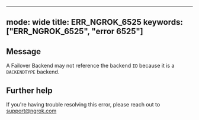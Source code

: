 
---
mode: wide
title: ERR_NGROK_6525
keywords: ["ERR_NGROK_6525", "error 6525"]
---

## Message
A Failover Backend may not reference the backend `ID` because it is a `BACKENDTYPE` backend.




## Further help
If you're having trouble resolving this error, please reach out to [support@ngrok.com](mailto:support@ngrok.com?subject=Help%20with%20ERR_NGROK_6525)

